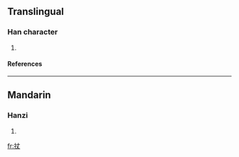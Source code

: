 ==Translingual==
===Han character===
{{Han char|rn=64|rad=手|as=03|sn=6|four=5500<sub>0</sub>|canj=手十大 (QJK)}}
# {{defn|Han|sort=手03}}
====References====
{{Han ref|kx=0417.200|dkj=11795|dj=0764.130|hdz=31829.080|uh=6259|ud=25177|bh=C9E9|bd=51689}}
----
==Mandarin==
===Hanzi===
{{cmn-hanzi|pin=[[zhàng]] ([[zhang4]])|wg=chang<sup>4</sup>}}
# {{defn|Mandarin}}

[[fr:扙]]